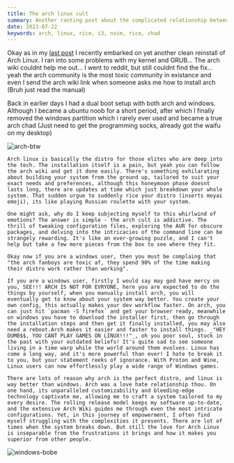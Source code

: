 ```yaml
---
title: The arch linux cult
summary: Another ranting post about the complicated relationship between me and my favourite distro
date: 2023-07-22
keywords: arch, linux, rice, i3, nvim, rice, chad
---
```


Okay as in my [last post](https://www.jabed.dev/posts/doing-environment-variables-the-right-way) I recently embarked on yet another clean reinstall of Arch Linux. I ran into some problems with my kernel and GRUB... The arch wiki couldnt help me out... I went to reddit, but still couldnt find the fix... yeah the arch community is the most toxic community in existance and even I send the arch wiki link when someone asks me how to install arch (Bruh just read the manual)

Back in earlier days I had a dual boot setup with both arch and windows. Although I became a ubuntu noob for a short period, after which I finally removed the windows partition which i rarely ever used and became a true arch chad (Just need to get the programming socks, already got the waifu on my desktop)

![arch-btw](https://cdn.jabed.dev/arch-btw.jpg)

    Arch linux is basically the distro for those elites who are deep into the tech. The installation itself is a pain, but yeah you can follow the arch wiki and get it done easily. There's something exhilarating about building your system from the ground up, tailored to suit your exact needs and preferences, although this honeymoon phase doesnt lasts long, there are updates at time which just breakdown your whole system. That sudden urgue to suddenly rice your distro (inserts moyai emoji), its like playing Russian roulette with your system.

    One might ask, why do I keep subjecting myself to this whirlwind of emotions? The answer is simple - the arch cult is addictive. The thrill of tweaking configuration files, exploring the AUR for obscure packages, and delving into the intricacies of the command line can be strangely rewarding. It's like an ever-growing puzzle, and I can't help but take a few more pieces from the box to see where they fit.

    Okay now if you are a windows user, then you must be complaing that "the arch fanboys are toxic af, they spend 90% of the time making their distro work rather than working".

    If you are a windows user, firstly I would say may god have mercy on you, SEE!!! ARCH IS NOT FOR EVRYONE, here you are expected to do the things by yourself, when you manually install arch, you will eventually get to know about your system way better. You create your own config, this actually makes your dev workflow faster. On arch, you can just hit `pacman -S firefox` and get your browser ready, meanwhile on windows you have to download the installer first, then go through the installation steps and then get it finally installed, you may also need a reboot.Arch makes it easier and faster to install things. _"HEY DUMB$$, YOU CANT PLAY GAMES ON LINUX!!!"_, oh you poor soul, stuck in the past with your outdated beliefs! It's quite sad to see someone living in a time warp while the world around them evolves. Linux has come a long way, and it's more powerful than ever! I hate to break it to you, but your statement reeks of ignorance. With Proton and Wine, Linux users can now effortlessly play a wide range of Windows games.

    There are lots of reason why arch is the perfect distro, and linux is way better than windows. Arch was a love hate relationship thou. On one hand, its unparalleled customizability and bleeding-edge technology captivate me, allowing me to craft a system tailored to my every desire. The rolling release model keeps my software up-to-date, and the extensive Arch Wiki guides me through even the most intricate configurations. Yet, in this journey of empowerment, I often find myself struggling with the complexities it presents. There are lot of times when the system breaks down. But still the love for Arch Linux is inseparable from the frustrations it brings and how it makes you superior from other people.

![windows-bobe](https://cdn.jabed.dev/windows-bobe.png)
